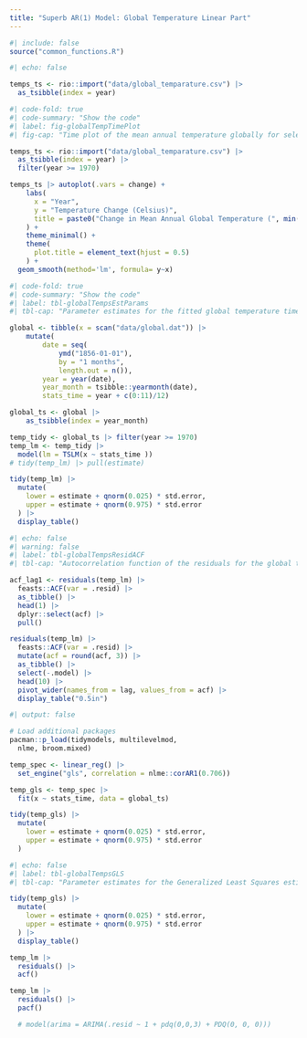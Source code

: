 ```yaml
---
title: "Superb AR(1) Model: Global Temperature Linear Part"
---
```



```r
#| include: false
source("common_functions.R")
```


```r
#| echo: false

temps_ts <- rio::import("data/global_temparature.csv") |>
  as_tsibble(index = year)
```

```r
#| code-fold: true
#| code-summary: "Show the code"
#| label: fig-globalTempTimePlot
#| fig-cap: "Time plot of the mean annual temperature globally for select years."

temps_ts <- rio::import("data/global_temparature.csv") |>
  as_tsibble(index = year) |>
  filter(year >= 1970)

temps_ts |> autoplot(.vars = change) +
    labs(
      x = "Year",
      y = "Temperature Change (Celsius)",
      title = paste0("Change in Mean Annual Global Temperature (", min(temps_ts$year), "-", max(temps_ts$year), ")")
    ) +
    theme_minimal() +
    theme(
      plot.title = element_text(hjust = 0.5)
    ) + 
  geom_smooth(method='lm', formula= y~x)
```


```r
#| code-fold: true
#| code-summary: "Show the code"
#| label: tbl-globalTempsEstParams
#| tbl-cap: "Parameter estimates for the fitted global temperature time series."

global <- tibble(x = scan("data/global.dat")) |>
    mutate(
        date = seq(
            ymd("1856-01-01"),
            by = "1 months",
            length.out = n()),
        year = year(date),
        year_month = tsibble::yearmonth(date),
        stats_time = year + c(0:11)/12)

global_ts <- global |>
    as_tsibble(index = year_month)

temp_tidy <- global_ts |> filter(year >= 1970)
temp_lm <- temp_tidy |>
  model(lm = TSLM(x ~ stats_time ))
# tidy(temp_lm) |> pull(estimate)

tidy(temp_lm) |>
  mutate(
    lower = estimate + qnorm(0.025) * std.error,
    upper = estimate + qnorm(0.975) * std.error
  ) |>
  display_table()
```

```r
#| echo: false
#| warning: false
#| label: tbl-globalTempsResidACF
#| tbl-cap: "Autocorrelation function of the residuals for the global temperature time series."

acf_lag1 <- residuals(temp_lm) |>
  feasts::ACF(var = .resid) |> 
  as_tibble() |> 
  head(1) |> 
  dplyr::select(acf) |> 
  pull()

residuals(temp_lm) |>
  feasts::ACF(var = .resid) |> 
  mutate(acf = round(acf, 3)) |>
  as_tibble() |>
  select(-.model) |> 
  head(10) |>
  pivot_wider(names_from = lag, values_from = acf) |>
  display_table("0.5in")
```

```r
#| output: false

# Load additional packages
pacman::p_load(tidymodels, multilevelmod,
  nlme, broom.mixed)

temp_spec <- linear_reg() |>
  set_engine("gls", correlation = nlme::corAR1(0.706))

temp_gls <- temp_spec |>
  fit(x ~ stats_time, data = global_ts)

tidy(temp_gls) |>
  mutate(
    lower = estimate + qnorm(0.025) * std.error,
    upper = estimate + qnorm(0.975) * std.error
  )
```

```r
#| echo: false
#| label: tbl-globalTempsGLS
#| tbl-cap: "Parameter estimates for the Generalized Least Squares estimates of the fit for the global temperature time series."

tidy(temp_gls) |>
  mutate(
    lower = estimate + qnorm(0.025) * std.error,
    upper = estimate + qnorm(0.975) * std.error
  ) |>
  display_table()
```


```r

temp_lm |>
  residuals() |>
  acf()

temp_lm |>
  residuals() |>
  pacf()

  # model(arima = ARIMA(.resid ~ 1 + pdq(0,0,3) + PDQ(0, 0, 0))) 
```


